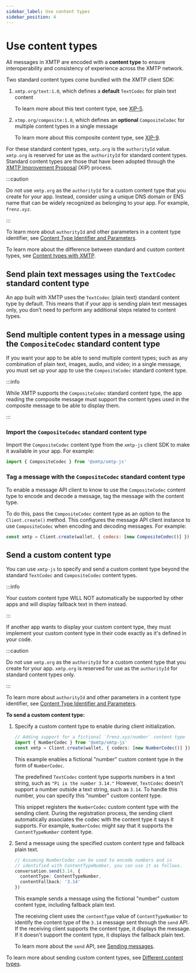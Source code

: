 ```yaml
---
sidebar_label: Use content types
sidebar_position: 4
---
```


# Use content types

All messages in XMTP are encoded with a **content type** to ensure interoperability and consistency of experience across the XMTP network.

Two standard content types come bundled with the XMTP client SDK:

1. `xmtp.org/text:1.0`, which defines a **default** `TextCodec` for plain text content  

   To learn more about this text content type, see [XIP-5](https://github.com/xmtp/XIPs/blob/ae6fc638332f57f918d82a096f69b1e79df0bd0a/XIPs/xip-5-message-content-types.md#xmtporgtext).

2. `xtmp.org/composite:1.0`, which defines an **optional** `CompositeCodec` for multiple content types in a single message  

   To learn more about this composite content type, see [XIP-9](https://github.com/xmtp/XIPs/blob/ae6fc638332f57f918d82a096f69b1e79df0bd0a/XIPs/xip-9-composite-content-type.md).

For these standard content types, `xmtp.org` is the `authorityId` value. `xmtp.org` is reserved for use as the `authorityId` for standard content types. Standard content types are those that have been adopted through the [XMTP Improvement Proposal](https://github.com/xmtp/XIPs/blob/main/XIPs/xip-0-purpose-process.md) (XIP) process.

:::caution

Do not use `xmtp.org` as the `authorityId` for a custom content type that you create for your app. Instead, consider using a unique DNS domain or ENS name that can be widely recognized as belonging to your app. For example, `frenz.xyz`.

:::

To learn more about `authorityId` and other parameters in a content type identifier, see [Content Type Identifier and Parameters](https://github.com/xmtp/XIPs/blob/ae6fc638332f57f918d82a096f69b1e79df0bd0a/XIPs/xip-5-message-content-types.md#content-type-identifier-and-parameters).

To learn more about the difference between standard and custom content types, see [Content types with XMTP](/docs/dev-concepts/content-types).

## Send plain text messages using the `TextCodec` standard content type

An app built with XMTP uses the `TextCodec` (plain text) standard content type by default. This means that if your app is sending plain text messages only, you don’t need to perform any additional steps related to content types.

## Send multiple content types in a message using the `CompositeCodec` standard content type

If you want your app to be able to send multiple content types; such as any combination of plain text, images, audio, and video; in a single message, you must set up your app to use the `CompositeCodec` standard content type.

:::info

While XMTP supports the `CompositeCodec` standard content type, the app reading the composite message must support the content types used in the composite message to be able to display them.

:::

### Import the `CompositeCodec` standard content type

Import the `CompositeCodec` content type from the `xmtp-js` client SDK to make it available in your app. For example:

```javascript
import { CompositeCodec } from '@xmtp/xmtp-js'
```

### Tag a message with the `CompositeCodec` standard content type

To enable a message API client to know to use the `CompositeCodec` content type to encode and decode a message, tag the message with the content type.

To do this, pass the `CompositeCodec` content type as an option to the `Client.create()` method. This configures the message API client instance to use `CompositeCodec` when encoding and decoding messages. For example:

```javascript
const xmtp = Client.create(wallet, { codecs: [new CompositeCodec()] })
```

## Send a custom content type

You can use `xmtp-js` to specify and send a custom content type beyond the standard `TextCodec` and `CompositeCodec` content types.

:::info

Your custom content type WILL NOT automatically be supported by other apps and will display fallback text in them instead.

:::

If another app wants to display your custom content type, they must implement your custom content type in their code exactly as it's defined in your code.

:::caution

Do not use `xmtp.org` as the `authorityId` for a custom content type that you create for your app. `xmtp.org` is reserved for use as the `authorityId` for standard content types only.

:::

To learn more about `authorityId` and other parameters in a content type identifier, see [Content Type Identifier and Parameters](https://github.com/xmtp/XIPs/blob/ae6fc638332f57f918d82a096f69b1e79df0bd0a/XIPs/xip-5-message-content-types.md#content-type-identifier-and-parameters).

**To send a custom content type:**

1. Specify a custom content type to enable during client initialization.

    ```typescript
    // Adding support for a fictional `frenz.xyz/number` content type
    import { NumberCodec } from '@xmtp/xmtp-js'
    const xmtp = Client.create(wallet, { codecs: [new NumberCodec()] })
    ```

    This example enables a fictional "number" custom content type in the form of `NumberCodec`.

    The predefined `TextCodec` content type supports numbers in a text string, such as `"Pi is the number 3.14."` However, `TextCodec` doesn't support a number outside a text string, such as `3.14`. To handle this number, you can specify this "number" custom content type.

    This snippet registers the `NumberCodec` custom content type with the sending client. During the registration process, the sending client automatically associates the codec with the content type it says it supports. For example, `NumberCodec` might say that it supports the `ContentTypeNumber` content type.

2. Send a message using the specified custom content type and fallback plain text.

    ```typescript
    // Assuming NumberCodec can be used to encode numbers and is
    // identified with ContentTypeNumber, you can use it as follows.
    conversation.send(3.14, {
      contentType: ContentTypeNumber,
      contentFallback: '3.14'
    })
    ```

    This example sends a message using the fictional "number" custom content type, including fallback plain text.

    The receiving client uses the `contentType` value of `ContentTypeNumber` to identify the content type of the `3.14` message sent through the `send` API. If the receiving client supports the content type, it displays the message. If it doesn't support the content type, it displays the fallback plain text.

    To learn more about the `send` API, see [Sending messages](quickstart#sending-messages).
    <!--reference docs are now missing the pre-existing sendMessage topic: https://xmtp.org/docs/client-sdk/javascript/reference/classes/Client#sendmessage. We have an open eng issue to fix this. In the meantime,linking here.-->

To learn more about sending custom content types, see [Different content types](https://github.com/xmtp/xmtp-js/blob/4157fadd80bce80c8094135f3e47d3856515468f/README.md#different-types-of-content).

